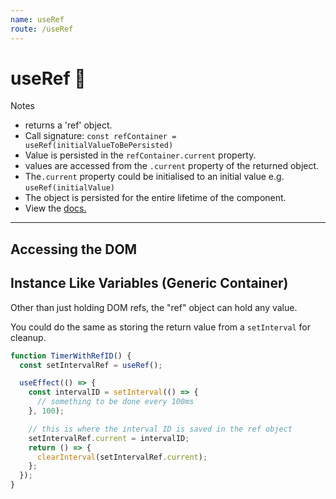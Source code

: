 ```yaml
---
name: useRef
route: /useRef
---
```



# useRef 🌂

Notes
 - returns a 'ref' object.  
 - Call signature: `const refContainer = useRef(initialValueToBePersisted)`
 - Value is persisted in the `refContainer.current` property. 
 - values are accessed from the `.current` property of the returned object. 
 - The`.current` property could be initialised to an initial value e.g. 
   `useRef(initialValue)`
 - The object is persisted for the entire lifetime of the component. 
 - View the [docs.](https://reactjs.org/docs/hooks-reference.html#useref)
--- 

## Accessing the DOM

<Editor code={AccessDOM} />

## Instance Like Variables  (Generic Container)

Other than just holding DOM refs, the "ref" object can hold any value.

<Editor code={HoldStringVal} />

You could do the same as storing the return value from a `setInterval` for cleanup.

```js
function TimerWithRefID() {
  const setIntervalRef = useRef();

  useEffect(() => {
    const intervalID = setInterval(() => {
      // something to be done every 100ms
    }, 100);

    // this is where the interval ID is saved in the ref object 
    setIntervalRef.current = intervalID;
    return () => {
      clearInterval(setIntervalRef.current);
    };
  });
}
```
